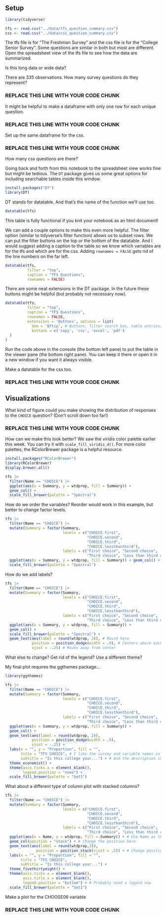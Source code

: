 ## Setup

```r
library(tidyverse)

tfs <- read.csv("../data/tfs_question_summary.csv")
css <- read.csv("../data/css_question_summary.csv")
```

The tfs file is for "The Freshman Survey" and the css file is for the "College Senior Survey". Some questions are similar in both but most are different. Open the spreadsheet view of the tfs file to see how the data are summarized.

Is this long data or wide data?

There are 335 observations. How many survey questions do they represent?

### REPLACE THIS LINE WITH YOUR CODE CHUNK ###

It might be helpful to make a dataframe with only one row for each unique question.

### REPLACE THIS LINE WITH YOUR CODE CHUNK ###

Set up the same dataframe for the css.

### REPLACE THIS LINE WITH YOUR CODE CHUNK ###

How many css questions are there?

Going back and forth from this notebook to the spreadsheet view works fine but might be tedious. The `DT` package gives us some great options for including searchable tables inside this window.

```r
install.packages("DT")
library(DT)
```

DT stands for datatable. And that's the name of the function we'll use too.

```r
datatable(tfs)
```

This table is fully functional if you knit your notebook as an html document!

We can add a couple options to make this even more helpful. The filter option (similar to tidyverse's filter function) allows us to subset rows. We can put the filter buttons on the top or the bottom of the datatable. And I would suggest adding a caption to the table so we know which variables are for the tfs and which are for the css. Adding `rownames = FALSE` gets rid of the line numbers on the far left.

```r
datatable(tfs,
          filter = "top",
          caption = "TFS Questions",
          rownames = FALSE)
```

There are some neat extensions in the DT package. In the future these buttons might be helpful (but probably not necessary now).

```r
datatable(tfs,
          filter = "top",
          caption = "TFS Questions",
          rownames = FALSE,
          extensions = 'Buttons', options = list(
            dom = 'Bftip', # Buttons, filter search box, table entries, info, pages
            buttons = c('copy', 'csv', 'excel', 'pdf')
  )
)
```

Run the code above in the console (the bottom left pane) to put the table in the viewer pane (the bottom right pane). You can keep it there or open it in a new window if you want it always visible.

Make a datatable for the css too.

### REPLACE THIS LINE WITH YOUR CODE CHUNK ###

## Visualizations

What kind of figure could you make showing the distribution of responses to the `CHOICE` question? (Don't scroll down too far!)

### REPLACE THIS LINE WITH YOUR CODE CHUNK ###


















How can we make this look better? We saw the viridis color palette earlier this week. You can try it with `scale_fill_viridis_d()`. For more color palettes, the RColorBrewer package is a helpful resource.

```r
install.packages("RColorBrewer")
library(RColorBrewer)
display.brewer.all()
```

```r
tfs |> 
  filter(Name == "CHOICE") |> 
  ggplot(aes(x = Summary, y = wtdprop, fill = Summary)) + 
  geom_col() +
  scale_fill_brewer(palette = "Spectral")
```

How do we order the variables? Reorder would work in this example, but better to change factor levels.

```r
tfs |>  
  filter(Name == "CHOICE") |> 
  mutate(Summary = factor(Summary,
                          levels = c("CHOICE.first",
                                     "CHOICE.second",
                                     "CHOICE.third",
                                     "CHOICE.lessthanthird"),
                          labels = c("First choice", "Second choice",
                                     "Third choice", "Less than third choice"))) |> 
  ggplot(aes(x = Summary, y = wtdprop, fill = Summary)) + geom_col() +
  scale_fill_brewer(palette = "Spectral")
```

How do we add labels?

```r
tfs |>  
  filter(Name == "CHOICE") |> 
  mutate(Summary = factor(Summary,
                          levels = c("CHOICE.first",
                                     "CHOICE.second",
                                     "CHOICE.third",
                                     "CHOICE.lessthanthird"),
                          labels = c("First choice", "Second choice",
                                     "Third choice", "Less than third choice"))) |> 
  ggplot(aes(x = Summary, y = wtdprop, fill = Summary)) + 
  geom_col() +
  scale_fill_brewer(palette = "Spectral") +
  geom_text(aes(label = round(wtdprop, 2)), # Round here
            position = position_dodge(width = .9), # Centers above each column
            vjust = -.25) # Moves away from center
```

What else to change? Get rid of the legend? Use a different theme?

My final plot requires the ggthemes package...

```r
library(ggthemes)
```

```r
tfs |>  
  filter(Name == "CHOICE") |> 
  mutate(Summary = factor(Summary,
                          levels = c("CHOICE.first",
                                     "CHOICE.second",
                                     "CHOICE.third",
                                     "CHOICE.lessthanthird"),
                          labels = c("First choice", "Second choice",
                                     "Third choice", "Less than third choice"))) |> 
  ggplot(aes(x = Summary, y = wtdprop, fill = Summary)) +
  geom_col() +
  geom_text(aes(label = round(wtdprop, 2)),
            position = position_dodge(width = .9),
            vjust = -.25) +
  labs(x = "", y = "Proportion", fill = "",
       title = "TFS CHOICE", # I like the survey and variable names in the title
       subtitle = "Is this college your...") + # And the description in the subtitle
  theme_economist() +
  theme(axis.ticks.x = element_blank(),
        legend.position = "none") +
  scale_fill_brewer(palette = "Set1")
```

What about a different type of column plot with stacked columns?

```r
tfs |>  
  filter(Name == "CHOICE") |> 
  mutate(Summary = factor(Summary,
                          levels = c("CHOICE.first",
                                     "CHOICE.second",
                                     "CHOICE.third",
                                     "CHOICE.lessthanthird"),
                          labels = c("First choice", "Second choice",
                                     "Third choice", "Less than third choice"))) |> 
  ggplot(aes(x = Name, y = wtdprop, fill = Summary)) + # Use Name as the x variable
  geom_col(position = "stack") + # Change the position here
  geom_text(aes(label = round(wtdprop,2)), 
              position = position_stack(vjust = .5)) + # Change position of labels too
  labs(x = "", y = "Proportion", fill = "",
       title = "TFS CHOICE",
       subtitle = "Is this college your...") +
  theme_fivethirtyeight() +
  theme(axis.ticks.x = element_blank(),
        axis.title.x = element_blank(),
        legend.position = "bottom") + # Probably need a legend now
  scale_fill_brewer(palette = "Set1")
```

Make a plot for the CHOOSE06 variable

### REPLACE THIS LINE WITH YOUR CODE CHUNK ###
